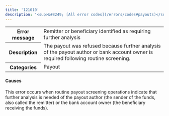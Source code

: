 ```yaml
---
title: '121010'  
description: '<sup>&#8249; [All error codes](/errors/codes#payouts)</sup>'
---
```

  
<table>
    <tbody>
        <tr>
            <th class="header"><strong>Error message</strong></th>
            <td class="table-content">Remitter or beneficiary identified as requiring further analysis</td>
        </tr>
        <tr>
            <th class="header"><strong>Description</strong></th>
            <td class="table-content">The payout was refused because further analysis of the payout author or bank account owner is required following routine screening.</td>
        </tr>
        <tr>
            <th class="header"><strong>Categories</strong></th>
            <td class="table-content">  
<div class="label">Payout</div>
</td>
        </tr>
    </tbody>
</table>  

#### Causes  

This error occurs when routine payout screening operations indicate that further analysis is needed of the payout author (the sender of the funds, also called the remitter) or the bank account owner (the beneficiary receiving the funds).